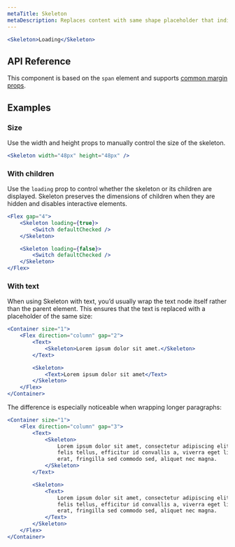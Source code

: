 ```yaml
---
metaTitle: Skeleton
metaDescription: Replaces content with same shape placeholder that indicates a loading state.
---
```


```jsx live="true"
<Skeleton>Loading</Skeleton>
```

## API Reference

This component is based on the `span` element and supports [common margin props](/themes/docs/overview/layout#margin-props).

<ThemesPropsTable defs="skeletonPropDefs" />

## Examples

### Size

Use the width and height props to manually control the size of the skeleton.

```jsx live="true"
<Skeleton width="48px" height="48px" />
```

### With children

Use the `loading` prop to control whether the skeleton or its children are displayed. Skeleton preserves the dimensions of children when they are hidden and disables interactive elements.

```jsx live="true"
<Flex gap="4">
	<Skeleton loading={true}>
		<Switch defaultChecked />
	</Skeleton>

	<Skeleton loading={false}>
		<Switch defaultChecked />
	</Skeleton>
</Flex>
```

### With text

When using Skeleton with text, you’d usually wrap the text node itself rather than the parent element. This ensures that the text is replaced with a placeholder of the same size:

```jsx live="true" line="4,7,9"
<Container size="1">
	<Flex direction="column" gap="2">
		<Text>
			<Skeleton>Lorem ipsum dolor sit amet.</Skeleton>
		</Text>

		<Skeleton>
			<Text>Lorem ipsum dolor sit amet</Text>
		</Skeleton>
	</Flex>
</Container>
```

The difference is especially noticeable when wrapping longer paragraphs:

```jsx live="true" line="4,8,11,17"
<Container size="1">
	<Flex direction="column" gap="3">
		<Text>
			<Skeleton>
				Lorem ipsum dolor sit amet, consectetur adipiscing elit. Pellentesque
				felis tellus, efficitur id convallis a, viverra eget libero. Nam magna
				erat, fringilla sed commodo sed, aliquet nec magna.
			</Skeleton>
		</Text>

		<Skeleton>
			<Text>
				Lorem ipsum dolor sit amet, consectetur adipiscing elit. Pellentesque
				felis tellus, efficitur id convallis a, viverra eget libero. Nam magna
				erat, fringilla sed commodo sed, aliquet nec magna.
			</Text>
		</Skeleton>
	</Flex>
</Container>
```
